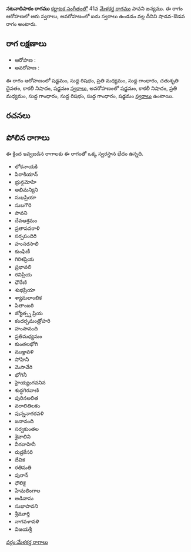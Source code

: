 {{Infobox ragam
	| name          	= నటనాదిపాకం
	| synonym	    	= 
	| mela          	= 
	| chakra        	= 
	| janaka        	= 
	| type          	= శాడవ-ఔడవ
	| arohanam      	= {{svaraC|S|R1|M2|G1|D2|N3|S'}} 
	| avarohanam    	= {{svaraC|S'|N3|M2|G1|R1|G1|S}}
	| jeeva         	=
	| chhaya        	=
	| nyasa         	=
	| vishesha      	= 
	| equivalent  		= 
}}
{{కర్ణాటక సంగీత రాగాలు}}
'''నటనాదిపాకం రాగము''' [[కర్ణాటక సంగీతం]]లో 41వ [[మేళకర్త రాగము]] పావని జన్యము.  ఈ రాగం ఆరోహణలో ఆరు స్వరాలు, అవరోహణంలో ఐదు స్వరాలు ఉండడం వల్ల దీనిని షాడవ-ఔడవ రాగం అంటారు.


==రాగ లక్షణాలు==


* ఆరోహణ : {{svaraC|S|R1|M2|G1|D2|N3|S'}} 
* అవరోహణ : {{svaraC|S'|N3|M2|G1|R1|G1|S}}

ఈ రాగం ఆరోహణంలో షడ్జమం, సుద్ద రిషభం, ప్రతి మధ్యమం, సుద్ద గాంధారం, చతుశృతి దైవతం, కాకలీ నిషాదం, షడ్జమం [[స్వరాలు]], అవరోహణంలో షడ్జమం, కాకలీ నిషాదం, ప్రతి మధ్యమం, సుద్ద గాంధారం, సుద్ద రిషభం, సుద్ద గాంధారం, షడ్జమం [[స్వరాలు]] ఉంటాయి.

==రచనలు==



==పోలిన రాగాలు==
ఈ క్రింద ఇవ్వబడిన రాగాలకు ఈ రాగంతో ఒక్క స్వరస్థాన భేదం ఉన్నది.
* లోకనాయకి
* పిరాకియాన్
* భ్రున్గమోహి
* అభిమన్యిని
* సుఖప్రియా
* సుబగౌరి
* పావని
* దేవఆశ్రమం
* ప్రతాపవరాళి
* సర్పపందిరి
* హంసరసాలి
* కుంఫిణీ
* గిరిశప్రియ
* ప్రభావలి
* రవిప్రియ
* ధౌరేణి
* శుభప్రియా
* శ్యామలాంబిక
* పితాంబరి
* జ్యోత్స్న ప్రియ
* కందర్పమంత్రోహరి
* హంసానంది
* ప్రతిమధ్యమం
* కుంతలభోగి
* ముక్తావళి
* సోహినీ
* మెసావేరి
* భోగినీ
* హైయ్యంగవనిన
* శుద్ధగిరవాణి
* పురినలలిత
* వరాలితిలకం
* పున్ననాగరవళి
* జనానంది
* సర్వకుంతల
* శైవాలిని
* వీరవాహినీ
* రుద్రకేసరి
* దేవిక
* రతిమతి
* పురాన్
* ధౌలికై
* హేమలింగాల
* అడివాసు
* సుఖాపావని
* శ్రీమూర్తి
* నాగవళావళి
* విజయశ్రీ



[[వర్గం:మేళకర్త రాగాలు]]